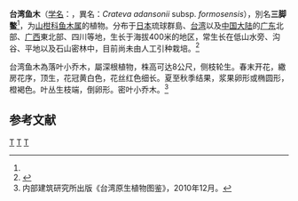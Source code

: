 {{Distinguish|木鱼}}
{{Speciesbox
| genus = Crateva
| species = formosensis
| image = Crateva formosensis (魚木).jpg
| authority = (Jacobs) [[孙必兴|B. S. Sun]] grad.
}}

'''台湾鱼木'''（[[学名|学名]]：{{lang|la|''Crateva formosensis''}}，異名：''Crateva adansonii'' subsp. ''formosensis''），別名'''三脚鳖'''<ref name="台湾原生植物图鉴"/>，为[[山柑科|山柑科]][[鱼木属|鱼木属]]的植物。分布于[[日本|日本]]琉球群島、[[台湾|台湾]]以及[[中国大陆|中国大陆]]的[[广东|广东]]北部、[[广西|广西]]東北部、四川等地，生长于海拔400米的地区，常生长在低山水旁、沟谷、平地以及石山密林中，目前尚未由人工引种栽培。<ref>{{cite web| url =http://www.bioinfo.cn/db05/KmzwSpecies.php?action=view&id=2856| title =鱼木| work =《中国高等植物数据库全库》| publisher =中国科学院微生物研究所| author =昆明植物研究所| accessdate =2009-02-23| deadurl =yes| archiveurl =https://web.archive.org/web/20160305073544/http://www.bioinfo.cn/db05/KmzwSpecies.php?action=view&id=2856| archivedate =2016-03-05}}</ref>

台湾鱼木為落叶小乔木，屬深根植物，株高可达8公尺，侧枝轮生。春末开花，繖房花序，顶生，花冠黄白色，花丝红色细长。夏至秋季结果，浆果卵形或椭圆形，橙褐色。叶丛生枝端，倒卵形。密叶小乔木。<ref name="台湾原生植物图鉴">内部建筑研究所出版《台湾原生植物图鉴》，2010年12月。</ref>

== 参考文献 ==
{{reflist}}
{{Taxonbar|from=Q11172901}}

[[Category:鱼木属|T]]
[[Category:行道樹|T]]
[[Category:落葉植物|T]]